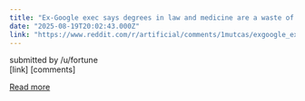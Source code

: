 ```yaml
---
title: "Ex-Google exec says degrees in law and medicine are a waste of time because they take so long to complete that AI will catch up by graduation"
date: "2025-08-19T20:02:43.000Z"
link: "https://www.reddit.com/r/artificial/comments/1mutcas/exgoogle_exec_says_degrees_in_law_and_medicine/"
---
```


submitted by    /u/fortune  
 [link]   [comments]

[Read more](https://www.reddit.com/r/artificial/comments/1mutcas/exgoogle_exec_says_degrees_in_law_and_medicine/)

